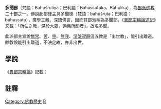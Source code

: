 {{EarlyBuddhism}}
'''多聞部'''（梵語：Bahuśrutīya；巴利語：Bahussutaka、Bāhulika），為[[部派佛教|部派佛教]]二十部之一。傳說此部律主具多聞德（梵語：bahuśruta；巴利語：bahussuta），廣學三藏、深悟佛言，因而其部派稱為多聞部。《[[異部宗輪論述記|異部宗輪論述記]]》又載：「所弘之教，深於大眾，過舊所聞者」，故名多聞。

此派部主宣說[[無常|無常]]、[[苦|苦]]、[[空|空]]、[[無我|無我]]、[[涅槃|涅槃]][[涅槃寂靜|寂靜]]這五教是「出世教」，能引出離道。餘教設能引出離道，不決定故，亦非出世。

==學說==
《[[異部宗輪論|異部宗輪論]]》記載：{{Cquote|其多聞部<ref>[[窺基|窺基]]《[[異部宗輪論述記|異部宗輪論述記]]》：「廣學三藏。深悟佛言。從德為名。名多聞部。當時律主具多聞德也。又有釋言。佛在世時有無學名祀皮衣。為仙人時恒被樹皮為衣。以祀天故。先住雪山。佛入涅槃。其祀皮衣入定。不覺至二百年已。從雪山來於大眾部中。弘其三藏。唯見大眾部弘其淺義。不能弘深。此師具足更誦深義。時有弘其說者。有不弘者。所以乖競。所弘之教深於大眾。過舊所聞者。故名多聞也。」</ref>本宗同義。謂佛五音是出世教，一無常，二苦，三空，四無我，五涅槃寂靜，此五能引出離道故<ref>[[窺基|窺基]]《[[異部宗輪論述記|異部宗輪論述記]]》：「音謂音聲。即是教體。此音聲教能超世間。亦能引佗出離。道起故。名出世。謂詮。無常、苦、空、無我、涅槃寂靜此五教聲。必是出世。若離此五。雖八道支、七覺等教。皆非出世。其八道等。作此行相亦是出世。餘皆準知。謂此五教聞皆利益。稱可法體。既非不了義。亦非方便說。定是出世論文。但以一實義解此五。能引出離道故。是出世教。餘教設能引出離道。不決定故。亦非出世。」</ref>。如來餘音是世間教。有阿羅漢為餘所誘，猶有無知，亦有猶豫，他令悟入，道因聲起。餘所執多同[[說一切有部|說一切有部]]。}}

==註釋==
{{reflist|2}}
{{佛教小作品}}

[[Category:佛教歷史|Category:佛教歷史]]
[[Category:大眾部|B]]